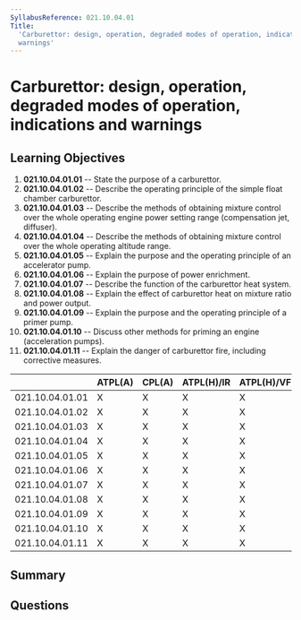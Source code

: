 ```yaml
---
SyllabusReference: 021.10.04.01
Title:
  'Carburettor: design, operation, degraded modes of operation, indications and
  warnings'
---
```


# Carburettor: design, operation, degraded modes of operation, indications and warnings

## Learning Objectives

1. **021.10.04.01.01** -- State the purpose of a carburettor.
2. **021.10.04.01.02** -- Describe the operating principle of the simple float
   chamber carburettor.
3. **021.10.04.01.03** -- Describe the methods of obtaining mixture control over
   the whole operating engine power setting range (compensation jet, diffuser).
4. **021.10.04.01.04** -- Describe the methods of obtaining mixture control over
   the whole operating altitude range.
5. **021.10.04.01.05** -- Explain the purpose and the operating principle of an
   accelerator pump.
6. **021.10.04.01.06** -- Explain the purpose of power enrichment.
7. **021.10.04.01.07** -- Describe the function of the carburettor heat system.
8. **021.10.04.01.08** -- Explain the effect of carburettor heat on mixture ratio
   and power output.
9. **021.10.04.01.09** -- Explain the purpose and the operating principle of a
   primer pump.
10. **021.10.04.01.10** -- Discuss other methods for priming an engine
    (acceleration pumps).
11. **021.10.04.01.11** -- Explain the danger of carburettor fire, including
    corrective measures.

|                 | ATPL(A) | CPL(A) | ATPL(H)/IR | ATPL(H)/VFR | CPL(H) | IR  | CBIR(A) |
| --------------- | ------- | ------ | ---------- | ----------- | ------ | --- | ------- |
| 021.10.04.01.01 | X       | X      | X          | X           | X      |     |         |
| 021.10.04.01.02 | X       | X      | X          | X           | X      |     |         |
| 021.10.04.01.03 | X       | X      | X          | X           | X      |     |         |
| 021.10.04.01.04 | X       | X      | X          | X           | X      |     |         |
| 021.10.04.01.05 | X       | X      | X          | X           | X      |     |         |
| 021.10.04.01.06 | X       | X      | X          | X           | X      |     |         |
| 021.10.04.01.07 | X       | X      | X          | X           | X      |     |         |
| 021.10.04.01.08 | X       | X      | X          | X           | X      |     |         |
| 021.10.04.01.09 | X       | X      | X          | X           | X      |     |         |
| 021.10.04.01.10 | X       | X      | X          | X           | X      |     |         |
| 021.10.04.01.11 | X       | X      | X          | X           | X      |     |         |

## Summary

## Questions
